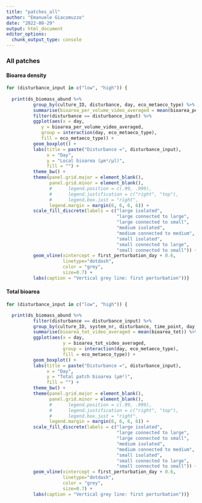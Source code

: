 ```yaml
---
title: "patches_all"
author: "Emanuele Giacomuzzo"
date: "2022-08-29"
output: html_document
editor_options: 
  chunk_output_type: console
---
```


### All patches {.tabset .tabset-pills}

#### Bioarea density

```r
for (disturbance_input in c("low", "high")) {
  
  print(ds_biomass_abund %>%
          group_by(culture_ID, disturbance, day, eco_metaeco_type) %>%
          summarise(bioarea_per_volume_video_averaged = mean(bioarea_per_volume)) %>%
          filter(disturbance == disturbance_input) %>%
          ggplot(aes(x = day,
             y = bioarea_per_volume_video_averaged,
             group = interaction(day, eco_metaeco_type),
             fill = eco_metaeco_type)) +
          geom_boxplot() +
          labs(title = paste("Disturbance =", disturbance_input),
               x = "Day",
               y = "Local bioarea (µm²/µl)",
               fill = "") +
          theme_bw() +
          theme(panel.grid.major = element_blank(),
                panel.grid.minor = element_blank(),
                #      legend.position = c(.99, .999),
                #      legend.justification = c("right", "top"),
                #      legend.box.just = "right",
                legend.margin = margin(6, 6, 6, 6)) +
          scale_fill_discrete(labels = c("large isolated",
                                         "large connected to large",
                                         "large connected to small",
                                         "medium isolated",
                                         "medium connected to medium",
                                         "small isolated",
                                         "small connected to large",
                                         "small connected to small")) +
          geom_vline(xintercept = first_perturbation_day + 0.6,
                     linetype="dotdash",
                     color = "grey",
                     size=0.7) +
          labs(caption = "Vertical grey line: first perturbation"))}
```

#### Total bioarea

```r
for (disturbance_input in c("low", "high")) {

  print(ds_biomass_abund %>%
          filter(disturbance == disturbance_input) %>%
          group_by(culture_ID, system_nr, disturbance, time_point, day, patch_size, patch_size_volume, eco_metaeco_type) %>%
          summarise(bioarea_tot_video_averaged = mean(bioarea_tot)) %>%
          ggplot(aes(x = day,
                     y = bioarea_tot_video_averaged,
                     group = interaction(day, eco_metaeco_type),
                     fill = eco_metaeco_type)) +
          geom_boxplot() +
          labs(title = paste("Disturbance =", disturbance_input),
               x = "Day",
               y = "Total patch bioarea (µm²)",
               fill = "") +
          theme_bw() +
          theme(panel.grid.major = element_blank(),
                panel.grid.minor = element_blank(),
                #      legend.position = c(.99, .999),
                #      legend.justification = c("right", "top"),
                #      legend.box.just = "right",
                legend.margin = margin(6, 6, 6, 6)) +
          scale_fill_discrete(labels = c("large isolated",
                                         "large connected to large",
                                         "large connected to small",
                                         "medium isolated",
                                         "medium connected to medium",
                                         "small isolated",
                                         "small connected to large",
                                         "small connected to small")) +
          geom_vline(xintercept = first_perturbation_day + 0.6,
                     linetype="dotdash",
                     color = "grey",
                     size=0.7) +
          labs(caption = "Vertical grey line: first perturbation"))}
```
